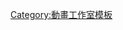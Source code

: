 {{Navbox
|name   = Platinum Vision
|title  = [[Platinum Vision]]
|state  = {{{state|autocollapse}}}
|listclass = hlist

| group1 = 電視動畫
| list1  =
* [[吸血鬼僕人]]
* [[最遊記]]
* [[DEVILSLINE 惡魔戰線]]
* [[一弦定音！]]
* [[怪病醫拉姆尼]]
* [[相愛相殺]]

| group2 = 動畫電影
| list2  =
* {{tsl|en|Servamp: Alice in the Garden|吸血鬼仆人 SERVAMP}}

| group3 = OVA
| list3  =
* [[DEVILSLINE 惡魔戰線]]

| below = 
{{icon|category}} [[:Category:Platinum Vision|分类]]

}}<noinclude>
{{collapsible option}}
[[Category:動畫工作室模板]]
</noinclude>